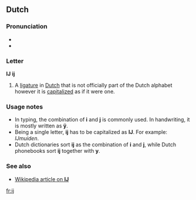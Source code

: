 {{see|Appendix:Variations of "i"}}

{{wikipedia|IJ (letter)}}
==Dutch==

===Pronunciation===
*{{IPA|/ɛi/}}
*{{SAMPA|/Ei/ (''ĳs'') or /@/ (''-lĳk'')}}

===Letter===
'''Ĳ''' '''ĳ'''

# A [[ligature]] in [[Dutch]] that is not officially part of the Dutch alphabet however it is [[capitalize]]d as if it were one.

===Usage notes===
* In typing, the combination of '''i''' and '''j''' is commonly used. In handwriting, it is mostly written as '''ÿ'''.
* Being a single letter, '''ĳ''' has to be capitalized as '''Ĳ'''. For example: ''Ĳmuiden''.
* Dutch dictionaries sort '''ĳ''' as the combination of '''i''' and '''j''', while Dutch phonebooks sort '''ĳ''' together with '''y'''.

===See also===
* [http://en.wikipedia.org/wiki/%C4%B2 Wikipedia article on '''Ĳ''']

[[fr:ĳ]]